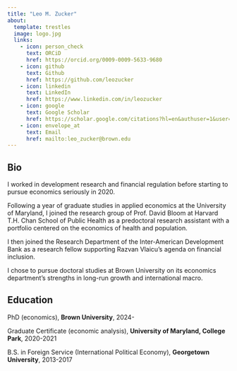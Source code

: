 ```yaml
---
title: "Leo M. Zucker"
about:
  template: trestles
  image: logo.jpg
  links:
    - icon: person_check
      text: ORCiD
      href: https://orcid.org/0009-0009-5633-9680
    - icon: github
      text: Github
      href: https://github.com/leozucker
    - icon: linkedin
      text: LinkedIn
      href: https://www.linkedin.com/in/leozucker
    - icon: google
      text: Google Scholar
      href: https://scholar.google.com/citations?hl=en&authuser=1&user=2I0lNHwAAAAJ
    - icon: envelope_at
      text: Email
      href: mailto:leo_zucker@brown.edu
---
```


## Bio

I worked in development research and financial regulation before starting to pursue economics seriously in 2020.

Following a year of graduate studies in applied economics at the University of Maryland, I joined the research group of Prof. David Bloom at Harvard T.H. Chan School of Public Health as a predoctoral research assistant with a portfolio centered on the economics of health and population.

I then joined the Research Department of the Inter-American Development Bank as a research fellow supporting Razvan Vlaicu's agenda on financial inclusion.

I chose to pursue doctoral studies at Brown University on its economics department's strengths in long-run growth and international macro.

## Education

PhD (economics), **Brown University**, 2024-

Graduate Certificate (economic analysis), **University of Maryland, College Park**, 2020-2021

B.S. in Foreign Service (International Political Economy), **Georgetown University**, 2013-2017
